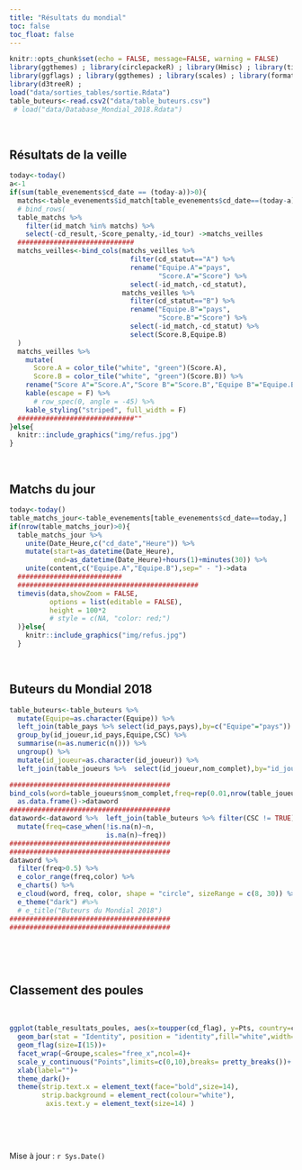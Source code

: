 ```yaml
---
title: "Résultats du mondial"
toc: false
toc_float: false
---
```


```r
knitr::opts_chunk$set(echo = FALSE, message=FALSE, warning = FALSE)
library(ggthemes) ; library(circlepackeR) ; library(Hmisc) ; library(tidyverse) ; library(echarts4r) ; library(magrittr) ; library(data.tree) ; library(flexdashboard) ; library(ggplot2) ;library(googleVis) ;
library(ggflags) ; library(ggthemes) ; library(scales) ; library(formattable) ; library(kableExtra) ; library(lubridate) ; library(timevis) ;library(treemap) ;
library(d3treeR) ;
load("data/sorties_tables/sortie.Rdata")
table_buteurs<-read.csv2("data/table_buteurs.csv")
 # load("data/Database_Mondial_2018.Rdata")
```

<br>

## Résultats de la veille

```r
today<-today()
a<-1
if(sum(table_evenements$cd_date == (today-a))>0){
  matchs<-table_evenements$id_match[table_evenements$cd_date==(today-a)]
  # bind_rows(
  table_matchs %>% 
    filter(id_match %in% matchs) %>% 
    select(-cd_result,-Score_penalty,-id_tour) ->matchs_veilles
  #############################
  matchs_veilles<-bind_cols(matchs_veilles %>% 
                              filter(cd_statut=="A") %>% 
                              rename("Equipe.A"="pays",
                                     "Score.A"="Score") %>% 
                              select(-id_match,-cd_statut),
                            matchs_veilles %>% 
                              filter(cd_statut=="B") %>% 
                              rename("Equipe.B"="pays",
                                     "Score.B"="Score") %>% 
                              select(-id_match,-cd_statut) %>% 
                              select(Score.B,Equipe.B)
  )
  matchs_veilles %>% 
    mutate(
      Score.A = color_tile("white", "green")(Score.A),
      Score.B = color_tile("white", "green")(Score.B)) %>% 
    rename("Score A"="Score.A","Score B"="Score.B","Equipe B"="Equipe.B","Equipe A"="Equipe.A") %>% 
    kable(escape = F) %>%
      # row_spec(0, angle = -45) %>% 
    kable_styling("striped", full_width = F)
  #############################""
}else{
  knitr::include_graphics("img/refus.jpg")
}
```

<br>

<!-- ## Joueur de la veille -->

<!-- Harry Kane (Angleterre) -->

<!-- ![Harry+kane](https://media0.giphy.com/media/t75ANdru6RWBJ6nwC0/giphy.gif?cid=e1bb72ff5b28d1c5634357386f05e1ca)   -->
<!-- <div style='font-size:50%'>([Source link](https://youtu.be/hOctLZf1kkE), accessed juin 03, 2018)</div>   -->

<!-- <br> -->

## Matchs du jour

```r
today<-today()
table_matchs_jour<-table_evenements[table_evenements$cd_date==today,]
if(nrow(table_matchs_jour)>0){
  table_matchs_jour %>%
    unite(Date_Heure,c("cd_date","Heure")) %>%
    mutate(start=as_datetime(Date_Heure),
           end=as_datetime(Date_Heure)+hours(1)+minutes(30)) %>%
    unite(content,c("Equipe.A","Equipe.B"),sep=" - ")->data
  ##########################
  #############################################
  timevis(data,showZoom = FALSE,
          options = list(editable = FALSE),
          height = 100*2
          # style = c(NA, "color: red;")
  )}else{
    knitr::include_graphics("img/refus.jpg")
  }
```

<br>

## Buteurs du Mondial 2018


```r
table_buteurs<-table_buteurs %>% 
  mutate(Equipe=as.character(Equipe)) %>% 
  left_join(table_pays %>% select(id_pays,pays),by=c("Equipe"="pays")) %>% 
  group_by(id_joueur,id_pays,Equipe,CSC) %>% 
  summarise(n=as.numeric(n())) %>% 
  ungroup() %>% 
  mutate(id_joueur=as.character(id_joueur)) %>% 
  left_join(table_joueurs %>%  select(id_joueur,nom_complet),by="id_joueur") 

########################################
bind_cols(word=table_joueurs$nom_complet,freq=rep(0.01,nrow(table_joueurs))) %>% 
  as.data.frame()->dataword
########################################
dataword<-dataword %>%  left_join(table_buteurs %>% filter(CSC != TRUE) %>% select(n, nom_complet,id_pays),by=c("word"="nom_complet")) %>%
  mutate(freq=case_when(!is.na(n)~n,
                        is.na(n)~freq))
########################################
########################################
dataword %>% 
  filter(freq>0.5) %>%  
  e_color_range(freq,color) %>% 
  e_charts() %>% 
  e_cloud(word, freq, color, shape = "circle", sizeRange = c(8, 30)) %>% 
  e_theme("dark") #%>% 
  # e_title("Buteurs du Mondial 2018")
########################################
########################################
```

<br>

<!-- ```{r,graph repartition buts,echo=FALSE,warning=FALSE,message=FALSE,fig.align="center",fig.width=12,fig.height=8} -->
<!-- table_buteurs<-read.csv2("data/table_buteurs.csv") -->
<!-- table_buteurs$CSC[table_buteurs$CSC %in% TRUE]<-"CSC" -->
<!-- table_buteurs$CSC[table_buteurs$CSC %in% FALSE]<-"" -->
<!-- table_buteurs$Penalty[table_buteurs$Penalty %in% TRUE]<-"Penalty" -->
<!-- table_buteurs$Penalty[table_buteurs$Penalty %in% FALSE]<-"" -->
<!-- table_buteurs<-table_buteurs %>%  -->
<!--   mutate(id_joueur=as.character(id_joueur)) %>%  -->
<!--   left_join(table_joueurs,by="id_joueur")  -->
<!-- table_buteurs %>%  -->
<!--   group_by(CSC,Penalty,poste,Partie,nom_complet) %>%  -->
<!--   summarise(n=n()) %>%  -->
<!--   ungroup() %>%  -->
<!--   as.data.frame() ->data_treemap -->
<!-- ############################################################### -->
<!-- p=treemap(data_treemap, -->
<!--           index=c("CSC","Penalty","poste","Partie","nom_complet"), -->
<!--           vSize="n", -->
<!--           vColor= "Partie", #This is a categorical variable, -->
<!--           palette="Set1", -->
<!--           type="categorical", #Type sets the organization and color scheme of your treemap -->
<!--           fontsize.title = 20 #Change the font size of the title -->
<!-- )             -->
<!-- # make it interactive ("rootname" becomes the title of the plot): -->
<!-- d3tree2( p , rootname = "Goals repartition" ) -->
<!-- ``` -->

<br>

## Classement des poules

<br>

```r
ggplot(table_resultats_poules, aes(x=toupper(cd_flag), y=Pts, country=cd_flag)) +
  geom_bar(stat = "Identity", position = "identity",fill="white",width=0.02)+
  geom_flag(size=I(15))+
  facet_wrap(~Groupe,scales="free_x",ncol=4)+
  scale_y_continuous("Points",limits=c(0,10),breaks= pretty_breaks())+ #limits=c(0,10)
  xlab(label="")+
  theme_dark()+
  theme(strip.text.x = element_text(face="bold",size=14),
        strip.background = element_rect(colour="white"),
         axis.text.y = element_text(size=14) )
```

<br>

<!-- ```{r,table poules ,echo=FALSE,warning=FALSE,message=FALSE, fig.align = "center"} -->
<!-- table_resultats_poules_table<-table_resultats_poules %>% -->
<!--   rename("bp."="buts_mis","bc."="buts_pris","diff"="diff_buts") %>%  -->
<!--   arrange(Groupe,desc(Pts),desc(diff)) -->

<!-- ########################################## -->

<!-- table_resultats_poules_table %>% -->
<!--   mutate( -->
<!--     Pts = color_tile("white", "orange")(Pts), -->
<!--     diff = ifelse(diff <= 0, -->
<!--                   cell_spec(diff, color = "red", bold = T), -->
<!--                   cell_spec(diff, color = "green", italic = T)), -->
<!--     bp. = color_bar("lightgreen")(bp.), -->
<!--     bc.= color_bar("red")(bc.) -->
<!--   ) %>% -->
<!--   select(pays, everything()) %>% -->
<!--   select(-Groupe) %>% -->
<!--   mutate(cd_flag=toupper(cd_flag)) %>% -->
<!--   kable(escape = F) %>% -->
<!--   kable_styling("striped", full_width = F) %>% -->
<!--   group_rows("Poule A", 1, 4, label_row_css = "background-color: #666; color: #fff;") %>% -->
<!--   group_rows("Poule B", 5, 8, label_row_css = "background-color: #666; color: #fff;") %>% -->
<!--   group_rows("Poule C", 9, 12, label_row_css = "background-color: #666; color: #fff;") %>% -->
<!--   group_rows("Poule D", 13, 16, label_row_css = "background-color: #666; color: #fff;") %>% -->
<!--   group_rows("Poule E", 17, 20, label_row_css = "background-color: #666; color: #fff;") %>% -->
<!--   group_rows("Poule F", 21, 24, label_row_css = "background-color: #666; color: #fff;") %>% -->
<!--   group_rows("Poule G", 25, 28, label_row_css = "background-color: #666; color: #fff;") %>% -->
<!--   group_rows("Poule H", 29, 32, label_row_css = "background-color: #666; color: #fff;") %>% -->
<!--   kable_styling("hover", full_width = F) %>% -->
<!--   column_spec(1, width = "4cm") %>% -->
<!--   column_spec(c(8,9), width = "2cm") %>% -->
<!--   row_spec(1:nrow(table_resultats_poules_table), bold = F, color = "black",font_size = 15) -->
<!-- ``` -->

<br>


<!-- ## Tableau final -->

<!-- ```{r, graphique tableau final,results='asis', cache=TRUE, warning=FALSE,message=FALSE} -->
<!-- Org <- gvisOrgChart(Regions, -->
<!--                     options=list(width=600, height=250, -->
<!--                                  size='large', allowCollapse=TRUE)) -->
<!-- # plot(Org) -->
<!-- print(Org,"chart") -->
<!-- ``` -->


Mise à jour : `r Sys.Date()`
